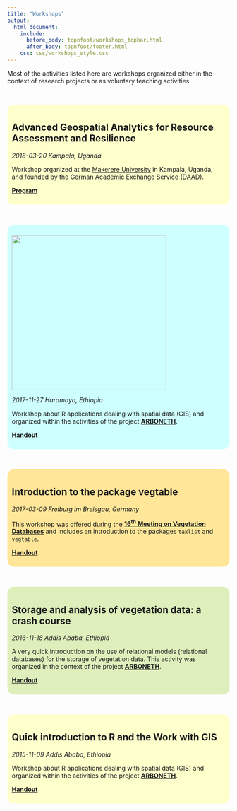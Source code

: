 ---
title: "Workshops"
output:
  html_document:
    include:
      before_body: topnfoot/workshops_topbar.html
      after_body: topnfoot/footer.html
    css: css/workshops_style.css
---


Most of the activities listed here are workshops organized either in the context
of research projects or as voluntary teaching activities.

<br/>

<div style="background-color: #ffffcc; text-align: left; padding: 10px;
border-radius: 15px">

# Advanced Geospatial Analytics for Resource Assessment and Resilience

*2018-03-20 Kampala, Uganda*

Workshop organized at the [Makerere University](https://www.mak.ac.ug) in
Kampala, Uganda, and founded by the German Academic Exchange Service
([DAAD](https://www.daad.de/en)).

[**Program**](documents/Program_Uganda_2018.pdf)

</div>


<br/>

<div style="background-color: #ceffff; text-align: left; padding: 10px;
border-radius: 15px">

<img src="images/Map_bar_v2.png" style="width:350px;">

*2017-11-27 Haramaya, Ethiopia*

Workshop about R applications dealing with spatial data (GIS) and organized
within the activities of the project [**ARBONETH**](https://www.arboneth.com).

[**Handout**](documents/RandGIS_2017.pdf)

</div>

<br/>

<div style="background-color: #ffe699; text-align: left; padding: 10px;
border-radius: 15px">

# Introduction to the package vegtable
*2017-03-09 Freiburg im Breisgau, Germany*

This workshop was offered during the
[**16<sup>th</sup> Meeting on Vegetation Databases**](https://www.hswt.de/person/joerg-ewald/vegetationsdatenbanken.html)
and includes an introduction to the packages `taxlist` and `vegtable`.

[**Handout**](documents/workshops_freiburg_2017.html)

</div>

<br/>

<div style="background-color: #deefbc; text-align: left; padding: 10px;
border-radius: 15px">

# Storage and analysis of vegetation data: a crash course
*2016-11-18 Addis Ababa, Ethiopia*

A very quick introduction on the use of relational models (relational databases)
for the storage of vegetation data.
This activity was organized in the context of the project
[**ARBONETH**](https://www.arboneth.com).

[**Handout**](documents/Handout_ARBONETH_2016.pdf)

</div>

<br/>

<div style="background-color: #ffffcc; text-align: left; padding: 10px;
border-radius: 15px">

# Quick introduction to R and the Work with GIS
*2015-11-09 Addis Ababa, Ethiopia*

Workshop about R applications dealing with spatial data (GIS) and organized
within the activities of the project [**ARBONETH**](https://www.arboneth.com).

[**Handout**](documents/RandGIS.pdf)

</div>

<br/>